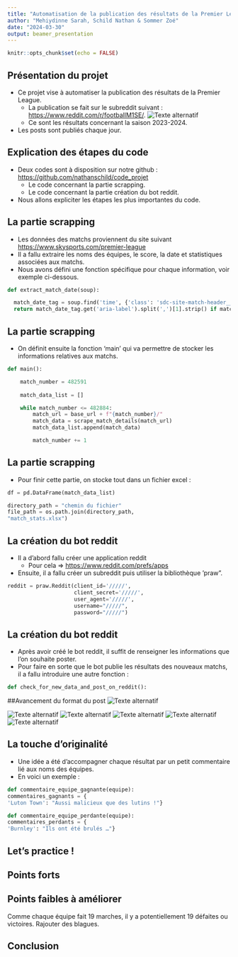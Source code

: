 ```yaml
---
title: "Automatisation de la publication des résultats de la Premier League sur Reddit"
author: "Mehiydinne Sarah, Schild Nathan & Sommer Zoé"
date: "2024-03-30"
output: beamer_presentation
---
```


```r
knitr::opts_chunk$set(echo = FALSE)
```



## Présentation du projet

- Ce projet vise à automatiser la publication des résultats de la Premier League.
  - La publication se fait sur le subreddit suivant : <https://www.reddit.com/r/footballM1SE/>.
  ![Texte alternatif](Photos pour le Markdown/QR_code.png "Accéder du SubReddit")
  - Ce sont les résultats concernant la saison 2023-2024.
- Les posts sont publiés chaque jour.



## Explication des étapes du code

- Deux codes sont à disposition sur notre github : <https://github.com/nathanschild/code_projet>
  - Le code concernant la partie scrapping.
  - Le code concernant la partie création du bot reddit.
- Nous allons expliciter les étapes les plus importantes du code.

## La partie scrapping

- Les données des matchs proviennent du site suivant <https://www.skysports.com/premier-league>
- Il a fallu extraire les noms des équipes, le score, la date et statistiques associées aux matchs.
- Nous avons défini une fonction spécifique pour chaque information, voir exemple ci-dessous.

```python
def extract_match_date(soup):

  match_date_tag = soup.find('time', {'class': 'sdc-site-match-header__detail-time'})
  return match_date_tag.get('aria-label').split(',')[1].strip() if match_date_tag else None
```

## La partie scrapping

- On définit ensuite la fonction 'main' qui va permettre de stocker les informations relatives aux matchs. 

```python

def main():

    match_number = 482591
    
    match_data_list = []

    while match_number <= 482884:
        match_url = base_url + f"{match_number}/"
        match_data = scrape_match_details(match_url)
        match_data_list.append(match_data)

        match_number += 1
```

## La partie scrapping 

- Pour finir cette partie, on stocke tout dans un fichier excel :

```python

df = pd.DataFrame(match_data_list)

directory_path = "chemin du fichier"
file_path = os.path.join(directory_path,
"match_stats.xlsx")
```

## La création du bot reddit

- Il a d'abord fallu créer une application reddit 
  - Pour cela => <https://www.reddit.com/prefs/apps>
- Ensuite, il a fallu créer un subreddit puis utiliser la bibliothèque 'praw".

```python

reddit = praw.Reddit(client_id='/////',
                     client_secret='/////',
                     user_agent='/////',
                     username="/////",
                     password="/////")
```

## La création du bot reddit 

- Après avoir créé le bot reddit, il suffit de renseigner les informations que l'on souhaite poster.
- Pour faire en sorte que le bot publie les résultats des nouveaux matchs, il a fallu introduire une autre fonction :

```python
def check_for_new_data_and_post_on_reddit():
```

##Avancement du format du post
 ![Texte alternatif](Photos pour le Markdown/Essai_1.png "Essai 1")

![Texte alternatif](Photos pour le Markdown/Essai_2.png "Essai 2")
![Texte alternatif](Photos pour le Markdown/Essai_3.png "Essai 3")
![Texte alternatif](Photos pour le Markdown/Essai_4.png "Essai 4")
![Texte alternatif](Photos pour le Markdown/Essai_5.png "Essai 5")
![Texte alternatif](Photos pour le Markdown/Essai_6.png "Essai 6")

## La touche d'originalité
- Une idée a été d'accompagner chaque résultat par un petit commentaire lié aux noms des équipes.
- En voici un exemple :
```python
def commentaire_equipe_gagnante(equipe):
commentaires_gagnants = {
'Luton Town': "Aussi malicieux que des lutins !"}

def commentaire_equipe_perdante(equipe):
commentaires_perdants = {
'Burnley': "Ils ont été brulés …"}


```


## Let's practice !

## Points forts



## Points faibles à améliorer
Comme chaque équipe fait 19 marches, il y a potentiellement 19 défaites ou victoires. Rajouter des blagues.


## Conclusion



